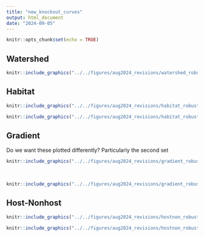 ```yaml
---
title: "new_knockout_curves"
output: html_document
date: "2024-09-05"
---
```


```r
knitr::opts_chunk$set(echo = TRUE)
```

## Watershed

```r
knitr::include_graphics("../../figures/aug2024_revisions/watershed_robust_by_kingdom.png")
```

## Habitat

```r
knitr::include_graphics("../../figures/aug2024_revisions/habitat_robust_by_habitat.png")
```

```r
knitr::include_graphics("../../figures/aug2024_revisions/habitat_robust_by_kingdom.png")
```

## Gradient

Do we want these plotted differently? Particularly the second set

```r
knitr::include_graphics("../../figures/aug2024_revisions/gradient_robust_by_gradient.png")
```
<br> 

```r
knitr::include_graphics("../../figures/aug2024_revisions/gradient_robust_by_kingdom.png")
```


## Host-Nonhost

```r
knitr::include_graphics("../../figures/aug2024_revisions/hostnon_robust_by_hostnon.png")
```

```r
knitr::include_graphics("../../figures/aug2024_revisions/hostnon_robust_by_kingdom.png")
```